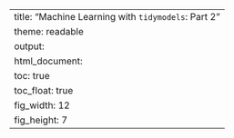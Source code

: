 ---
title: "Machine Learning with `tidymodels`: Part 2" 
theme: readable
output:
  html_document:
    toc: true
    toc_float: true
    fig_width: 12
    fig_height: 7
---